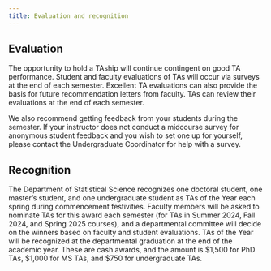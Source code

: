 ```yaml
---
title: Evaluation and recognition
---
```


## Evaluation

The opportunity to hold a TAship will continue contingent on good TA performance. Student and faculty evaluations of TAs will occur via surveys at the end of each semester. Excellent TA evaluations can also provide the basis for future recommendation letters from faculty. TAs can review their evaluations at the end of each semester.

We also recommend getting feedback from your students during the semester. If your instructor does not conduct a midcourse survey for anonymous student feedback and you wish to set one up for yourself, please contact the Undergraduate Coordinator for help with a survey.

## Recognition

The Department of Statistical Science recognizes one doctoral student, one master's student, and one undergraduate student as TAs of the Year each spring during commencement festivities. Faculty members will be asked to nominate TAs for this award each semester (for TAs in Summer 2024, Fall 2024, and Spring 2025 courses), and a departmental committee will decide on the winners based on faculty and student evaluations. TAs of the Year will be recognized at the departmental graduation at the end of the academic year. These are cash awards, and the amount is \$1,500 for PhD TAs, \$1,000 for MS TAs, and \$750 for undergraduate TAs.